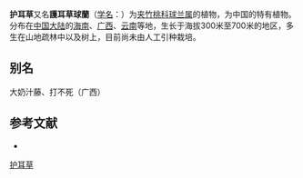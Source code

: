 {{Speciesbox
| name = 护耳草
| status = 
| status_system = 
| image =
| genus = Hoya
| species = fungii
| authority = Merr.
}}

'''护耳草'''又名'''護耳草球蘭'''（[[学名|学名]]：{{lang|la|''Hoya fungii''}}）为[[夹竹桃科|夹竹桃科]][[球兰属|球兰属]]的植物，为中国的特有植物。分布在[[中国大陆|中国大陆]]的[[海南|海南]]、[[广西|广西]]、[[云南|云南]]等地，生长于海拔300米至700米的地区，多生在山地疏林中以及树上，目前尚未由人工引种栽培。

== 别名 ==
大奶汁藤、打不死（广西）

== 参考文献 ==
<div class="references-small">
* {{cite web| url =http://www.bioinfo.cn/db05/KmzwSpecies.php?action=view&id=1764| title =护耳草| work =《中国高等植物数据库全库》| publisher =中国科学院微生物研究所| author =昆明植物研究所| accessdate =2009-02-22| deadurl =yes| archiveurl =https://web.archive.org/web/20160305065647/http://www.bioinfo.cn/db05/KmzwSpecies.php?action=view&id=1764| archivedate =2016-03-05}}
</div>
{{Taxonbar|from=Q11076640}}

[[Category:球兰属|护耳草]]


{{植物小作品}}
